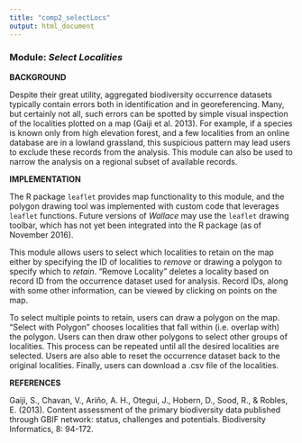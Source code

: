```yaml
---
title: "comp2_selectLocs"
output: html_document
---
```


### **Module:** ***Select Localities***

**BACKGROUND**  

Despite their great utility, aggregated biodiversity occurrence datasets typically contain errors both in identification and in georeferencing. Many, but certainly not all, such errors can be spotted by simple visual inspection of the localities plotted on a map (Gaiji et al. 2013). For example, if a species is known only from high elevation forest, and a few localities from an online database are in a lowland grassland, this suspicious pattern may lead users to exclude these records from the analysis. This module can also be used to narrow the analysis on a regional subset of available records.

**IMPLEMENTATION**

The R package `leaflet` provides map functionality to this module, and the polygon drawing tool was implemented with custom code that leverages `leaflet` functions. Future versions of *Wallace* may use the `leaflet` drawing toolbar, which has not yet been integrated into the R package (as of  November 2016).

This module allows users to select which localities to retain on the map either by specifying the ID of localities to *remove* or drawing a polygon to specify which to *retain*. “Remove Locality” deletes a locality based on record ID from the occurrence dataset used for analysis. Record IDs, along with some other information, can be viewed by clicking on points on the map. 

To select multiple points to retain, users can draw a polygon on the map. "Select with Polygon" chooses localities that fall within (i.e. overlap with) the polygon. Users can then draw other polygons to select other groups of localities. This process can be repeated until all the desired localities are selected. Users are also able to reset the occurrence dataset back to the original localities. Finally, users can download a .csv file of the localities.

**REFERENCES**

Gaiji, S., Chavan, V., Ariño, A. H., Otegui, J., Hobern, D., Sood, R., & Robles, E. (2013). Content assessment of the primary biodiversity data published through GBIF network: status, challenges and potentials. Biodiversity Informatics, 8: 94-172.

